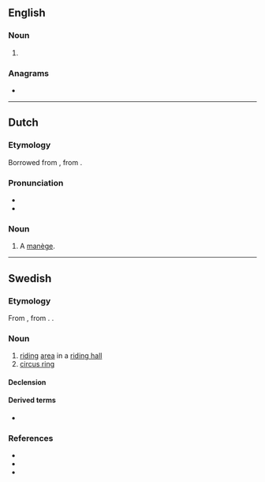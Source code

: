 {{also|Manege|manége|manège}}
==English==

===Noun===
{{en-noun|~}}

# {{alternative spelling of|en|manège}}

===Anagrams===
* {{anagrams|en|a=aeegmn|Meegan|menage|ménage}}

----

==Dutch==

===Etymology===
Borrowed from {{bor|nl|fr|manège}}, from {{der|nl|it|maneggio}}.

===Pronunciation===
* {{IPA|nl|/ˌmaːˈneː.ʒə/}}
* {{hyphenation|nl|ma|ne|ge}}

===Noun===
{{nl-noun|f|-s|manegetje}}

# A [[manège]]. {{defdate|from 17th c.}}

----

==Swedish==

===Etymology===
From {{bor|sv|fr|manège}}, from {{der|sv|it|maneggio}}. {{doublet|sv|management|manager}}.

===Noun===
{{sv-noun|c}}

# [[riding]] [[area]] in a [[riding hall]]
# [[circus ring]]

====Declension====
{{sv-infl-noun-c-r}}

====Derived terms====
* {{l|sv|kratta manegen}}

===References===
* {{R:svenska.se|saol}}
* {{R:svenska.se|so}}
* {{R:svenska.se|saob}}